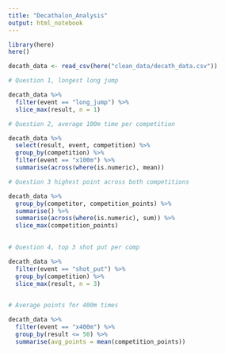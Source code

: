 ```yaml
---
title: "Decathalon_Analysis"
output: html_notebook
---
```


```r
library(here)
here()

decath_data <- read_csv(here("clean_data/decath_data.csv"))
```

```r
# Question 1, longest long jump

decath_data %>% 
  filter(event == "long_jump") %>% 
  slice_max(result, n = 1)
```

```r
# Question 2, average 100m time per competition

decath_data %>% 
  select(result, event, competition) %>% 
  group_by(competition) %>% 
  filter(event == "x100m") %>% 
  summarise(across(where(is.numeric), mean))

```

```r

# Question 3 highest point across both competitions

decath_data %>% 
  group_by(competitor, competition_points) %>% 
  summarise() %>% 
  summarise(across(where(is.numeric), sum)) %>% 
  slice_max(competition_points)
  

```

```r
# Question 4, top 3 shot put per comp

decath_data %>% 
  filter(event == "shot_put") %>% 
  group_by(competition) %>% 
  slice_max(result, n = 3)
  
```

```r
# Average points for 400m times

decath_data %>% 
  filter(event == "x400m") %>% 
  group_by(result <= 50) %>% 
  summarise(avg_points = mean(competition_points))
  
  
```


```r

```

